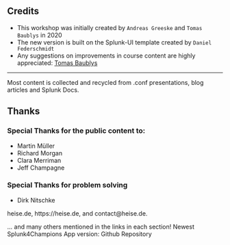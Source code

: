

## Credits

* This workshop was initially created by `Andreas Greeske` and `Tomas Baublys` in 2020
* The new version is built on the Splunk-UI template created by `Daniel Federschmidt`
* Any suggestions on improvements in course content are highly appreciated: [Tomas Baublys](mailto:tbaublys@splunk.com)


___

Most content is collected and recycled from .conf presentations, blog articles and Splunk Docs. 

## Thanks
### Special Thanks for the public content to:
* Martin Müller
* Richard Morgan
* Clara Merriman
* Jeff Champagne

### Special Thanks for problem solving
* Dirk Nitschke

<Link to="www.heise.de" openInNewContext>heise.de</Link>, https://heise.de, and contact@heise.de.

...
and many others mentioned in the links in each section! 
Newest Splunk4Champions App version: <Link to="https://github.com/bautt/splunk4champions2" openInNewContext>Github Repository </Link>

